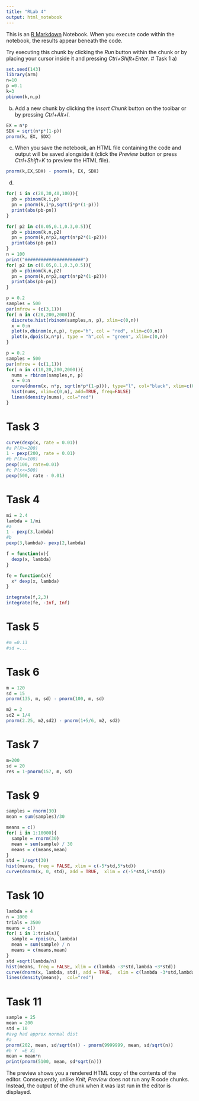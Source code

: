 ```yaml
---
title: "RLab 4"
output: html_notebook
---
```


This is an [R Markdown](http://rmarkdown.rstudio.com) Notebook. When you execute code within the notebook, the results appear beneath the code. 

Try executing this chunk by clicking the *Run* button within the chunk or by placing your cursor inside it and pressing *Ctrl+Shift+Enter*. 
# Task 1
a)
```r
set.seed(143)
library(arm)
n=10
p =0.1
k=3
pbinom(k,n,p)
```
b)
Add a new chunk by clicking the *Insert Chunk* button on the toolbar or by pressing *Ctrl+Alt+I*.
```r
EX = n*p
SDX = sqrt(n*p*(1-p))
pnorm(k, EX, SDX)
```
c)
When you save the notebook, an HTML file containing the code and output will be saved alongside it (click the *Preview* button or press *Ctrl+Shift+K* to preview the HTML file).
```r
pnorm(k,EX,SDX) - pnorm(k, EX, SDX)
```
d)
```r
for( i in c(20,30,40,100)){
  pb = pbinom(k,i,p)
  pn = pnorm(k,i*p,sqrt(i*p*(1-p)))
  print(abs(pb-pn))
}
```
```r
for( p2 in c(0.05,0.1,0.3,0.5)){
  pb = pbinom(k,n,p2)
  pn = pnorm(k,n*p2,sqrt(n*p2*(1-p2)))
  print(abs(pb-pn))
}
n = 100
print("######################")
for( p2 in c(0.05,0.1,0.3,0.5)){
  pb = pbinom(k,n,p2)
  pn = pnorm(k,n*p2,sqrt(n*p2*(1-p2)))
  print(abs(pb-pn))
}
```
```r
p = 0.2
samples = 500
par(mfrow = (c(3,1)))
for( n in c(20,200,2000)){
  discrete.hist(rbinom(samples,n, p), xlim=c(0,n))
  x = 0:n
  plot(x,dbinom(x,n,p), type="h", col = "red", xlim=c(0,n))
  plot(x,dpois(x,n*p), type = "h",col = "green", xlim=c(0,n))
}
```
```r
p = 0.2
samples = 500
par(mfrow = (c(1,1)))
for( n in c(10,20,200,2000)){
  nums = rbinom(samples,n, p)
  x = 0:n
  curve(dnorm(x, n*p, sqrt(n*p*(1-p))), type="l", col="black", xlim=c(0,n))
  hist(nums, xlim=c(0,n), add=TRUE, freq=FALSE)
  lines(density(nums), col="red")
}
```
# Task 3
```r
curve(dexp(x, rate = 0.01))
#a P(X>=200)
1 - pexp(200, rate = 0.01)
#b P(X<=100)
pexp(100, rate=0.01)
#c P(x<=500)
pexp(500, rate - 0.01)
```
# Task 4
```r
mi = 2.4
lambda = 1/mi
#a
1 - pexp(3,lambda)
#b
pexp(3,lambda)- pexp(2,lambda)

f = function(x){
  dexp(x, lambda)
}

fe = function(x){
  x* dexp(x, lambda)
}

integrate(f,2,3)
integrate(fe, -Inf, Inf)
```
# Task 5
```r
#m =0.13
#sd =...
```



# Task 6
```r
m = 120
sd = 15
pnorm(135, m, sd) - pnorm(100, m, sd)

m2 = 2
sd2 = 1/4
pnorm(2.25, m2,sd2) - pnorm(1+5/6, m2, sd2)
```
# Task 7
```r
m=200
sd = 20
res = 1-pnorm(157, m, sd)
```

# Task 9
```r
samples = rnorm(30)
mean = sum(samples)/30

means = c()
for( i in 1:10000){
  sample = rnorm(30)
  mean = sum(sample) / 30
  means = c(means,mean)
}
std = 1/sqrt(30)
hist(means, freq = FALSE, xlim = c(-5*std,5*std))
curve(dnorm(x, 0, std), add = TRUE,  xlim = c(-5*std,5*std))
```
# Task 10
```r
lambda = 4
n = 1000
trials = 3500
means = c()
for( i in 1:trials){
  sample = rpois(n, lambda)
  mean = sum(sample) / n
  means = c(means,mean)
}
std =sqrt(lambda/n)
hist(means, freq = FALSE, xlim = c(lambda -3*std,lambda +3*std))
curve(dnorm(x, lambda, std), add = TRUE,  xlim = c(lambda -3*std,lambda +3*std))
lines(density(means),  col="red")
```
# Task 11 
```r
sample = 25
mean = 200
std = 10
#avg had approx normal dist 
#a
pnorm(202, mean, sd/sqrt(n)) - pnorm(9999999, mean, sd/sqrt(n))
#b Y  =E Xi
mean = mean*n
print(pnorm(5100, mean, sd*sqrt(n)))


```


The preview shows you a rendered HTML copy of the contents of the editor. Consequently, unlike *Knit*, *Preview* does not run any R code chunks. Instead, the output of the chunk when it was last run in the editor is displayed.
